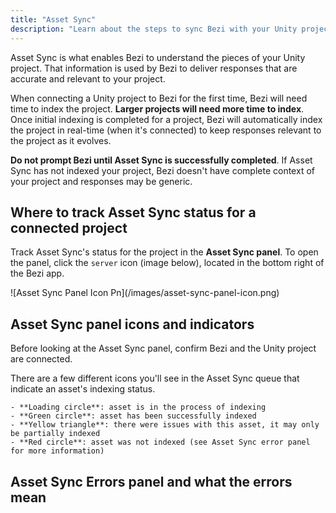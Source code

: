 ```yaml
---
title: "Asset Sync"
description: "Learn about the steps to sync Bezi with your Unity project to get customized AI assistance"
---
```


Asset Sync is what enables Bezi to understand the pieces of your Unity project. That information is used by Bezi to deliver responses that are accurate and relevant to your project.

When connecting a Unity project to Bezi for the first time, Bezi will need time to index the project. **Larger projects will need more time to index**. Once initial indexing is completed for a project, Bezi will automatically index the project in real-time (when it's connected) to keep responses relevant to the project as it evolves.

**Do not prompt Bezi until Asset Sync is successfully completed**. If Asset Sync has not indexed your project, Bezi doesn't have complete context of your project and responses may be generic.

## Where to track Asset Sync status for a connected project

Track Asset Sync's status for the project in the **Asset Sync panel**. To open the panel, click the `server` icon (image below), located in the bottom right of the Bezi app.

<Frame>
  ![Asset Sync Panel Icon Pn](/images/asset-sync-panel-icon.png)
</Frame>

## Asset Sync panel icons and indicators

Before looking at the Asset Sync panel, confirm Bezi and the Unity project are connected.

<AccordionGroup>
  <Accordion title="Understanding the Asset Sync icons">
    There are a few different icons you'll see in the Asset Sync queue that indicate an asset's indexing status. 

    - **Loading circle**: asset is in the process of indexing
    - **Green circle**: asset has been successfully indexed
    - **Yellow triangle**: there were issues with this asset, it may only be partially indexed
    - **Red circle**: asset was not indexed (see Asset Sync error panel for more information)
  </Accordion>
  <Accordion title="How to know if Asset Sync is in progress">
    
  </Accordion>
  <Accordion title="How to know if Asset Sync is completed">
    
  </Accordion>
  <Accordion title="Where to find Asset Sync errors">
    
  </Accordion>
</AccordionGroup>

## Asset Sync Errors panel and what the errors mean